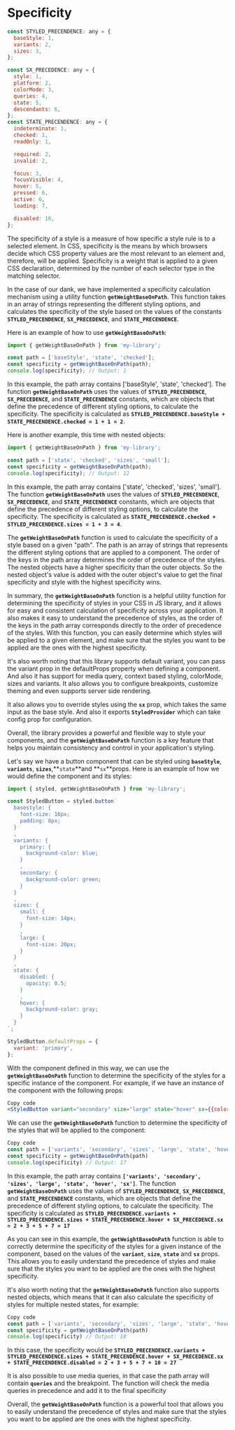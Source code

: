 
<Meta title="advanced/Specificity" />

# Specificity

```jsx
const STYLED_PRECENDENCE: any = {
  baseStyle: 1,
  variants: 2,
  sizes: 3,
};

const SX_PRECEDENCE: any = {
  style: 1,
  platform: 2,
  colorMode: 3,
  queries: 4,
  state: 5,
  descendants: 6,
};
const STATE_PRECENDENCE: any = {
  indeterminate: 1,
  checked: 1,
  readOnly: 1,

  required: 2,
  invalid: 2,

  focus: 3,
  focusVisible: 4,
  hover: 5,
  pressed: 6,
  active: 6,
  loading: 7,

  disabled: 10,
};
```

The specificity of a style is a measure of how specific a style rule is to a selected element. In CSS, specificity is the means by which browsers decide which CSS property values are the most relevant to an element and, therefore, will be applied. Specificity is a weight that is applied to a given CSS declaration, determined by the number of each selector type in the matching selector.

In the case of our dank, we have implemented a specificity calculation mechanism using a utility function **`getWeightBaseOnPath`**. This function takes in an array of strings representing the different styling options, and calculates the specificity of the style based on the values of the constants **`STYLED_PRECENDENCE`**, **`SX_PRECEDENCE`**, and **`STATE_PRECENDENCE`**.

Here is an example of how to use **`getWeightBaseOnPath`**:

```jsx
import { getWeightBaseOnPath } from 'my-library';

const path = ['baseStyle', 'state', 'checked'];
const specificity = getWeightBaseOnPath(path);
console.log(specificity); // Output: 1
```

In this example, the path array contains ['baseStyle', 'state', 'checked']. The function **`getWeightBaseOnPath`** uses the values of **`STYLED_PRECENDENCE`**, **`SX_PRECEDENCE`**, and **`STATE_PRECENDENCE`** constants, which are objects that define the precedence of different styling options, to calculate the specificity. The specificity is calculated as **`STYLED_PRECENDENCE.baseStyle + STATE_PRECENDENCE.checked = 1 + 1 = 2`**.

Here is another example, this time with nested objects:

```jsx
import { getWeightBaseOnPath } from 'my-library';

const path = ['state', 'checked', 'sizes', 'small'];
const specificity = getWeightBaseOnPath(path);
console.log(specificity); // Output: 12
```

In this example, the path array contains ['state', 'checked', 'sizes', 'small']. The function **`getWeightBaseOnPath`** uses the values of **`STYLED_PRECENDENCE`**, **`SX_PRECEDENCE`**, and **`STATE_PRECENDENCE`** constants, which are objects that define the precedence of different styling options, to calculate the specificity. The specificity is calculated as **`STATE_PRECENDENCE.checked + STYLED_PRECENDENCE.sizes = 1 + 3 = 4`**.

The **`getWeightBaseOnPath`** function is used to calculate the specificity of a style based on a given "path". The path is an array of strings that represents the different styling options that are applied to a component. The order of the keys in the path array determines the order of precedence of the styles. The nested objects have a higher specificity than the outer objects. So the nested object's value is added with the outer object's value to get the final specificity and style with the highest specificity wins.

In summary, the **`getWeightBaseOnPath`** function is a helpful utility function for determining the specificity of styles in your CSS in JS library, and it allows for easy and consistent calculation of specificity across your application. It also makes it easy to understand the precedence of styles, as the order of the keys in the path array corresponds directly to the order of precedence of the styles. With this function, you can easily determine which styles will be applied to a given element, and make sure that the styles you want to be applied are the ones with the highest specificity.

It's also worth noting that this library supports default variant, you can pass the variant prop in the defaultProps property when defining a component. And also it has support for media query, context based styling, colorMode, sizes and variants. It also allows you to configure breakpoints, customize theming and even supports server side rendering.

It also allows you to override styles using the **`sx`** prop, which takes the same input as the base style. And also it exports **`StyledProvider`** which can take config prop for configuration.

Overall, the library provides a powerful and flexible way to style your components, and the **`getWeightBaseOnPath`** function is a key feature that helps you maintain consistency and control in your application's styling.

Let's say we have a button component that can be styled using **`baseStyle`**, **`variants`**, **`sizes`**,**`state`**and **`sx`**props. Here is an example of how we would define the component and its styles:

```jsx
import { styled, getWeightBaseOnPath } from 'my-library';

const StyledButton = styled.button`
  basestyle: {
    font-size: 16px;
    padding: 8px;
  }
  ,
  variants: {
    primary: {
      background-color: blue;
    }
    ,
    secondary: {
      background-color: green;
    }
  }
  ,
  sizes: {
    small: {
      font-size: 14px;
    }
    ,
    large: {
      font-size: 20px;
    }
  }
  ,
  state: {
    disabled: {
      opacity: 0.5;
    }
    ,
    hover: {
      background-color: gray;
    }
  }
`;

StyledButton.defaultProps = {
  variant: 'primary',
};
```

With the component defined in this way, we can use the **`getWeightBaseOnPath`** function to determine the specificity of the styles for a specific instance of the component. For example, if we have an instance of the component with the following props:

```jsx
Copy code
<StyledButton variant="secondary" size="large" state="hover" sx={{color: "white"}} />

```

We can use the **`getWeightBaseOnPath`** function to determine the specificity of the styles that will be applied to the component:

```jsx
Copy code
const path = ['variants', 'secondary', 'sizes', 'large', 'state', 'hover', 'sx']
const specificity = getWeightBaseOnPath(path)
console.log(specificity) // Output: 17

```

In this example, the path array contains **`['variants', 'secondary', 'sizes', 'large', 'state', 'hover', 'sx']`**. The function **`getWeightBaseOnPath`** uses the values of **`STYLED_PRECENDENCE`**, **`SX_PRECEDENCE`**, and **`STATE_PRECENDENCE`** constants, which are objects that define the precedence of different styling options, to calculate the specificity. The specificity is calculated as **`STYLED_PRECENDENCE.variants + STYLED_PRECENDENCE.sizes + STATE_PRECENDENCE.hover + SX_PRECEDENCE.sx = 2 + 3 + 5 + 7 = 17`**

As you can see in this example, the **`getWeightBaseOnPath`** function is able to correctly determine the specificity of the styles for a given instance of the component, based on the values of the **`variant`**, **`size`**, **`state`** and **`sx`** props. This allows you to easily understand the precedence of styles and make sure that the styles you want to be applied are the ones with the highest specificity.

It's also worth noting that the **`getWeightBaseOnPath`** function also supports nested objects, which means that it can also calculate the specificity of styles for multiple nested states, for example:

```jsx
Copy code
const path = ['variants', 'secondary', 'sizes', 'large', 'state', 'hover', 'sx', 'descendants', 'state', 'disabled']
const specificity = getWeightBaseOnPath(path)
console.log(specificity) // Output: 18

```

In this case, the specificity would be **`STYLED_PRECENDENCE.variants + STYLED_PRECENDENCE.sizes + STATE_PRECENDENCE.hover + SX_PRECEDENCE.sx + STATE_PRECENDENCE.disabled = 2 + 3 + 5 + 7 + 10 = 27`**

It is also possible to use media queries, in that case the path array will contain **`queries`** and the breakpoint. The function will check the media queries in precedence and add it to the final specificity

Overall, the **`getWeightBaseOnPath`** function is a powerful tool that allows you to easily understand the precedence of styles and make sure that the styles you want to be applied are the ones with the highest specificity.
